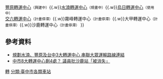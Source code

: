 {{Navbox
|name=台中8大轉運中心
|state=collapsed
|title=臺中八大轉運中心
|list1=臺中轉運中心<small>（[[臺中轉運站 (國光客運)|臺中]]、[[臺中轉運站 (統聯客運)|中港]]、[[朝馬轉運站|朝馬]]）（使用中）</small>{{.w}}[[豐原轉運中心]]<small>（興建中）</small>{{.w}}[[水湳轉運中心]]<small>（規畫中）</small>{{.w}}[[烏日轉運中心]]<small>（使用中）</small><br>[[交六轉運站|交六轉運中心]]<small>（計畫停滯）</small>{{.w}}霧峰轉運中心<small>（計畫停滯）</small>{{.w}}大甲轉運中心<small>（計畫停滯）</small>{{.w}}沙鹿轉運中心<small>（計畫停滯）</small>
}}<noinclude>

== 參考資料 ==
*[http://www.traffic.taichung.gov.tw/news/index-1.asp?Parser=9,4,20,,,,4334,,,,7 規劃水湳、豐原及台中3大轉運中心 串聯大眾運輸路線連結]
*[https://news.ltn.com.tw/news/life/breakingnews/3155975 中市8大轉運中心剩4處？ 議員批沙鹿站「被消失」]

[[分類:台中市交通|轉]]
[[分類:臺中市各類車站]]
</noinclude>